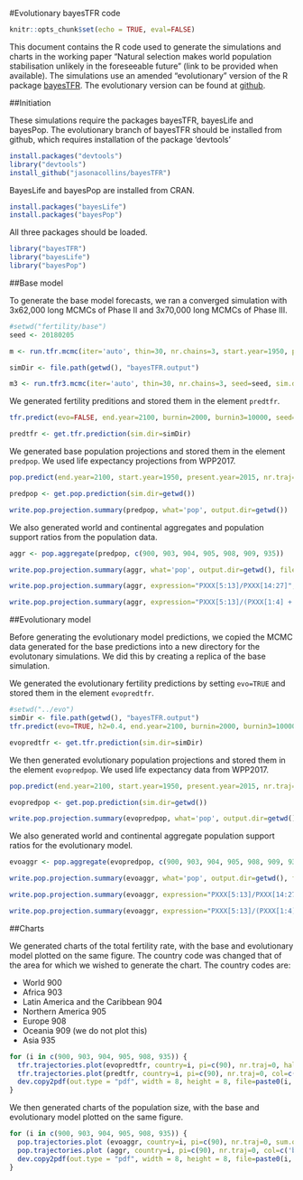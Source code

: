 #Evolutionary bayesTFR code

```r
knitr::opts_chunk$set(echo = TRUE, eval=FALSE)
```

This document contains the R code used to generate the simulations and charts in the working paper "Natural selection makes world population stabilisation unlikely in the foreseeable future" (link to be provided when available). The simulations use an amended "evolutionary" version of the R package [bayesTFR](https://cran.r-project.org/web/packages/bayesTFR/index.html). The evolutionary version can be found at [github](https://github.com/jasonacollins/bayesTFR).

##Initiation

These simulations require the packages bayesTFR, bayesLife and bayesPop. The evolutionary branch of bayesTFR should be installed from github, which requires installation of the package 'devtools'

```r
install.packages("devtools")
library("devtools")
install_github("jasonacollins/bayesTFR")
```

BayesLife and bayesPop are installed from CRAN.
```r
install.packages("bayesLife")
install.packages("bayesPop")
```

All three packages should be loaded.
```r
library("bayesTFR")
library("bayesLife")
library("bayesPop")
```

##Base model

To generate the base model forecasts, we ran a converged simulation with 3x62,000 long MCMCs of Phase II and 3x70,000 long MCMCs of Phase III.

```r
#setwd("fertility/base")
seed <- 20180205

m <- run.tfr.mcmc(iter='auto', thin=30, nr.chains=3, start.year=1950, present.year=2015, wpp.year=2017, seed=seed, verbose=TRUE, replace=TRUE)

simDir <- file.path(getwd(), "bayesTFR.output")

m3 <- run.tfr3.mcmc(iter='auto', thin=30, nr.chains=3, seed=seed, sim.dir=simDir, verbose=TRUE, replace=TRUE)
```

We generated fertility preditions and stored them in the element `predtfr`.

```r
tfr.predict(evo=FALSE, end.year=2100, burnin=2000, burnin3=10000, seed=seed, nr.traj=1000, sim.dir=simDir, use.correlation=TRUE, save.as.ascii=0, use.tfr3=TRUE, replace.output = TRUE)

predtfr <- get.tfr.prediction(sim.dir=simDir)
```

We generated base population projections and stored them in the element `predpop`. We used life expectancy projections from WPP2017.

```r
pop.predict(end.year=2100, start.year=1950, present.year=2015, nr.traj=1000, inputs = list(tfr.sim.dir=simDir), output.dir=getwd(), verbose=TRUE, wpp.year=2017)

predpop <- get.pop.prediction(sim.dir=getwd())

write.pop.projection.summary(predpop, what='pop', output.dir=getwd())
```

We also generated world and continental aggregates and population support ratios from the population data.

```r
aggr <- pop.aggregate(predpop, c(900, 903, 904, 905, 908, 909, 935))

write.pop.projection.summary(aggr, what='pop', output.dir=getwd(), file.suffix='world')

write.pop.projection.summary(aggr, expression="PXXX[5:13]/PXXX[14:27]", output.dir=getwd(), file.suffix='PSR aggregate')

write.pop.projection.summary(aggr, expression="PXXX[5:13]/(PXXX[1:4] + PXXX[14:27])", output.dir=getwd(), file.suffix='TPSR aggregate')
```

##Evolutionary model

Before generating the evolutionary model predictions, we copied the MCMC data generated for the base predictions into a new directory for the evolutonary simulations. We did this by creating a replica of the base simulation.

We generated the evolutionary fertility predictions by setting `evo=TRUE` and stored them in the element `evopredtfr`.

```r
#setwd("../evo")
simDir <- file.path(getwd(), "bayesTFR.output")
tfr.predict(evo=TRUE, h2=0.4, end.year=2100, burnin=2000, burnin3=10000, seed=seed, nr.traj=1000, sim.dir=simDir, use.correlation=TRUE, save.as.ascii=0, use.tfr3=TRUE, replace.output=TRUE)

evopredtfr <- get.tfr.prediction(sim.dir=simDir)
```

We then generated evolutionary population projections and stored them in the element `evopredpop`. We used life expectancy data from WPP2017.

```r
pop.predict(end.year=2100, start.year=1950, present.year=2015, nr.traj=1000, inputs = list(tfr.sim.dir=simDir), output.dir=getwd(), verbose=TRUE, wpp.year=2017, replace.output=TRUE)

evopredpop <- get.pop.prediction(sim.dir=getwd())

write.pop.projection.summary(evopredpop, what='pop', output.dir=getwd())
```

We also generated world and continental aggregate population support ratios for the evolutionary model.

```r
evoaggr <- pop.aggregate(evopredpop, c(900, 903, 904, 905, 908, 909, 935))

write.pop.projection.summary(evoaggr, what='pop', output.dir=getwd(), file.suffix='world')

write.pop.projection.summary(evoaggr, expression="PXXX[5:13]/PXXX[14:27]", output.dir=getwd(), file.suffix='PSR aggregate')

write.pop.projection.summary(evoaggr, expression="PXXX[5:13]/(PXXX[1:4]+PXXX[14:27])", output.dir=getwd(), file.suffix='TPSR aggregate')
```

##Charts

We generated charts of the total fertility rate, with the base and evolutionary model plotted on the same figure. The country code was changed that of the area for which we wished to generate the chart. The country codes are:

* World 900
* Africa 903
* Latin America and the Caribbean 904
* Northern America 905
* Europe 908
* Oceania 909 (we do not plot this)
* Asia 935

```r
for (i in c(900, 903, 904, 905, 908, 935)) {
  tfr.trajectories.plot(evopredtfr, country=i, pi=c(90), nr.traj=0, half.child.variant=FALSE, typical.trajectory=FALSE, show.legend = FALSE, ylim=NULL)
  tfr.trajectories.plot(predtfr, country=i, pi=c(90), nr.traj=0, col=c('black', 'green', 'blue', 'blue', 'blue', '#00000020'), half.child.variant=FALSE, typical.trajectory=FALSE, show.legend = FALSE, add=TRUE)
  dev.copy2pdf(out.type = "pdf", width = 8, height = 8, file=paste0(i, "TFR.pdf"))
}
```

We then generated charts of the population size, with the base and evolutionary model plotted on the same figure.
```r
for (i in c(900, 903, 904, 905, 908, 935)) {
  pop.trajectories.plot (evoaggr, country=i, pi=c(90), nr.traj=0, sum.over.ages=TRUE, show.legend=FALSE)
  pop.trajectories.plot (aggr, country=i, pi=c(90), nr.traj=0, col=c('black', 'blue', 'blue', 'blue', 'blue', '#00000020'), sum.over.ages=TRUE, show.legend=FALSE, add=TRUE)
  dev.copy2pdf(out.type = "pdf", width = 8, height = 8, file=paste0(i, "pop.pdf"))
}
```
